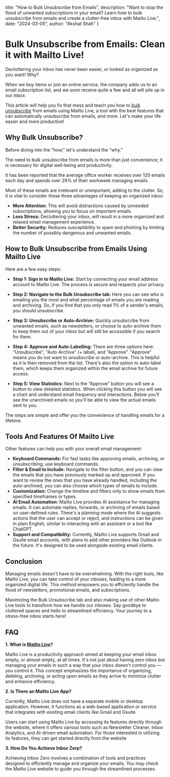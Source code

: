   title: "How to Bulk Unsubscribe from Emails",
  description: "Want to stop the flood of unwanted subscriptions in your email? Learn how to bulk unsubscribe from emails and create a clutter-free inbox with Mailto Live.",
  date: "2024-03-05",
  author: "Akshat Shah"
}

# Bulk Unsubscribe from Emails: Clean it with Mailto Live!

Decluttering your inbox has never been easier, or looked as organized as you want! Why?

When we buy items or join an online service, the company adds us to an email subscription list, and we soon receive quite a few and all will pile up in our inbox.

This article will help you fix that mess and teach you how to [bulk unsubscribe](https://inboxai.live/bulk-email-unsubscriber) from emails using Mailto Live, a tool with the best features that can automatically unsubscribe from emails, and more. Let's make your life easier and more productive!

## Why Bulk Unsubscribe?

Before diving into the "how," let's understand the "why."

The need to bulk unsubscribe from emails is more than just convenience; it is necessary for digital well-being and productivity.

It has been reported that the average office worker receives over 120 emails each day and spends over 28% of their workweek managing emails.

Most of these emails are irrelevant or unimportant, adding to the clutter. So, it is vital to consider these three advantages of keeping an organized inbox:

- **More Attention:** This will avoid distractions caused by unneeded subscriptions, allowing you to focus on important emails.
- **Less Stress:** Decluttering your inbox, will result in a more organized and relaxed email management experience.
- **Better Security:** Reduces susceptibility to spam and phishing by limiting the number of possibly dangerous and unwanted emails.

## How to Bulk Unsubscribe from Emails Using Mailto Live

Here are a few easy steps:

- **Step 1: Sign in to Mailto Live:** Start by connecting your email address account to Mailto Live. The process is secure and respects your privacy.

- **Step 2: Navigate to the Bulk Unsubscribe tab:** Here you can see who is emailing you the most and what percentage of emails you are reading and archiving. So, if you find that you only read 1% of a sender's emails, you should unsubscribe.

- **Step 3: Unsubscribe or Auto-Archive:** Quickly unsubscribe from unwanted emails, such as newsletters, or choose to auto-archive them to keep them out of your inbox but will still be accessible if you search for them. 

- **Step 4: Approve and Auto-Labelling:** There are three options here: "Unsubscribe", "Auto Archive" (+ label), and "Approve". "Approve" means you do not want to unsubscribe or auto-archive. This is helpful as it is then removed from the list. There's also the option to auto-label them, which keeps them organized within the email archive for future access. 

- **Step 5: View Statistics:** Next to the “Approve” button you will see a button to view detailed statistics. When clicking this button you will see a chart and understand email frequency and interactions. Below you’ll see the unarchived emails so you’ll be able to view the actual emails sent to you.

The steps are simple and offer you the convenience of handling emails for a lifetime.

## Tools And Features Of Mailto Live 

Other features can help you with your overall email management:

- **Keyboard Commands:** For fast tasks like approving emails, archiving, or unsubscribing, use keyboard commands.
- **Filter & Email to Include:** Navigate to the filter button, and you can view the emails that you have previously marked up and approved. If you want to review the ones that you have already handled, including the auto-archived, you can also choose which types of emails to include.
- **Customization:** Change the timeline and filters only to show emails from specified timeframes or types.
- **AI Email Automation:** Mailto Live provides AI assistance for managing emails. It can automate replies, forwards, or archiving of emails based on user-defined rules. There's a planning mode where the AI suggests actions that the user can accept or reject, and instructions can be given in plain English, similar to interacting with an assistant or a tool like ChatGPT.
- **Support and Compatibility:** Currently, Mailto Live supports Gmail and Gsuite email accounts, with plans to add other providers like Outlook in the future. It's designed to be used alongside existing email clients.

## Conclusion

Managing emails doesn't have to be overwhelming. With the right tools, like Mailto Live, you can take control of your inboxes, leading to a more organized digital life. This method empowers you to efficiently handle the flood of newsletters, promotional emails, and subscriptions.

Maximizing the Bulk Unsubscribe tab and also making use of other Mailto Live tools to transform how we handle our inboxes. Say goodbye to cluttered spaces and hello to streamlined efficiency. Your journey to a stress-free inbox starts here!

## FAQ

**1. What is [Mailto Live](https://inboxai.live)?**

Mailto Live is a productivity approach aimed at keeping your email inbox empty, or almost empty, at all times. It's not just about having zero inbox but managing your emails in such a way that your inbox doesn't control you — you control it. This concept emphasizes the importance of organizing, deleting, archiving, or acting upon emails as they arrive to minimize clutter and enhance efficiency.

**2. Is There an Mailto Live App?**

Currently, Mailto Live does not have a separate mobile or desktop application. However, it functions as a web-based application or service that integrates with existing email clients like Gmail and Gsuite.

Users can start using Mailto Live by accessing its features directly through the website, where it offers various tools such as Newsletter Cleaner, Inbox Analytics, and AI-driven email automation. For those interested in utilizing its features, they can get started directly from the website 

**3. How Do You Achieve Inbox Zerp?**

Achieving Inbox Zero involves a combination of tools and practices designed to efficiently manage and organize your emails. You may check the Mailto Live website to guide you through the streamlined processes. 
